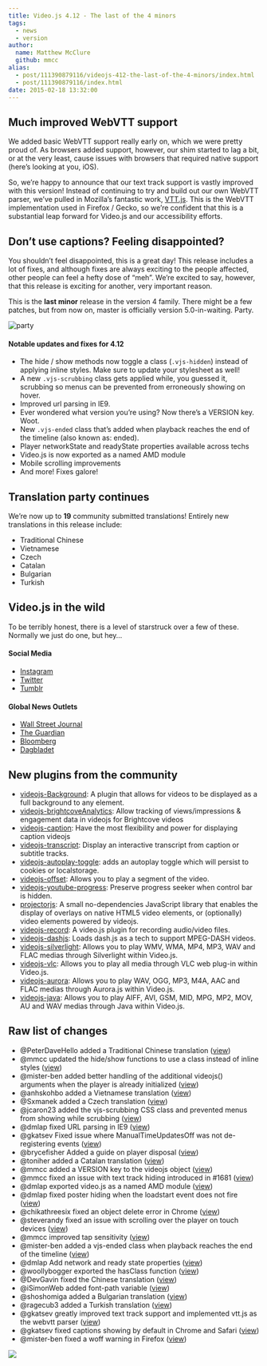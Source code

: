 ```yaml
---
title: Video.js 4.12 - The last of the 4 minors
tags:
  - news
  - version
author:
  name: Matthew McClure
  github: mmcc
alias:
  - post/111390879116/videojs-412-the-last-of-the-4-minors/index.html
  - post/111390879116/index.html
date: 2015-02-18 13:32:00
---
```


## Much improved WebVTT support

We added basic WebVTT support really early on, which we were pretty proud of. As browsers added support, however, our shim started to lag a bit, or at the very least, cause issues with browsers that required native support (here’s looking at you, iOS).

So, we’re happy to announce that our text track support is vastly improved with this version! Instead of continuing to try and build out our own WebVTT parser, we’ve pulled in Mozilla’s fantastic work, [VTT.js](https://github.com/mozilla/vtt.js). This is the WebVTT implementation used in Firefox / Gecko, so we’re confident that this is a substantial leap forward for Video.js and our accessibility efforts.

## Don’t use captions? Feeling disappointed?

You shouldn’t feel disappointed, this is a great day! This release includes a lot of fixes, and although fixes are always exciting to the people affected, other people can feel a hefty dose of “meh”. We’re excited to say, however, that this release is exciting for another, very important reason.

This is the **last minor** release in the version 4 family. There might be a few patches, but from now on, master is officially version 5.0-in-waiting. Party.

![party](https://media.giphy.com/media/d89VuJ4GflFfO/giphy.gif)

#### Notable updates and fixes for 4.12

- The hide / show methods now toggle a class (`.vjs-hidden`) instead of applying inline styles. Make sure to update your stylesheet as well!
- A new `.vjs-scrubbing` class gets applied while, you guessed it, scrubbing so menus can be prevented from erroneously showing on hover.
- Improved url parsing in IE9.
- Ever wondered what version you’re using? Now there’s a VERSION key. Woot.
- New `.vjs-ended` class that’s added when playback reaches the end of the timeline (also known as: ended).
- Player networkState and readyState properties available across techs
- Video.js is now exported as a named AMD module
- Mobile scrolling improvements
- And more! Fixes galore!

## Translation party continues

We’re now up to **19** community submitted translations! Entirely new translations in this release include:

- Traditional Chinese
- Vietnamese
- Czech
- Catalan
- Bulgarian
- Turkish

## Video.js in the wild

To be terribly honest, there is a level of starstruck over a few of these. Normally we just do one, but hey…

#### Social Media

- [Instagram](http://instagram.com/p/aye9QFmB96)
- [Twitter](https://twitter.com/ActuallyNPH/status/560049149836808192)
- [Tumblr](http://sh1ps-testing.tumblr.com/post/111334784868/lorem-ipsum-and-stuff)

#### Global News Outlets

- [Wall Street Journal](http://graphics.wsj.com/data-mining-of-emotions/)
- [The Guardian](http://www.theguardian.com/film/video/2015/feb/17/whiplash-should-win-best-picture-oscars-2015-video)
- [Bloomberg](http://www.bloomberg.com/news/videos/2015-02-13/a-harvard-mad-scientist-invented-ice-cream-that-has-skin)
- [Dagbladet](http://www.dbtv.no/3827291177001#Dette_har_statsbudsjettet_%C3%A5_si_for_din_%C3%B8konomi)

## New plugins from the community

- [videojs-Background](https://github.com/matthojo/videojs-Background): A plugin that allows for videos to be displayed as a full background to any element.
- [videojs-brightcoveAnalytics](https://github.com/space87/videojs-BrightCove-tracking): Allow tracking of views/impressions &amp; engagement data in videojs for Brightcove videos
- [videojs-caption](https://github.com/spchuang/videojs-caption): Have the most flexibility and power for displaying caption videojs
- [videojs-transcript](https://github.com/walsh9/videojs-transcript): Display an interactive transcript from caption or subtitle tracks.
- [videojs-autoplay-toggle](https://github.com/theonion/videojs-autoplay-toggle): adds an autoplay toggle which will persist to cookies or localstorage.
- [videojs-offset](https://github.com/cladera/videojs-offset): Allows you to play a segment of the video.
- [videojs-youtube-progress](https://github.com/mente/videojs-youtube-progress): Preserve progress seeker when control bar is hidden.
- [projectorjs](https://github.com/FbF/projectorjs): A small no-dependencies JavaScript library that enables the display of overlays on native HTML5 video elements, or (optionally) video elements powered by videojs.
- [videojs-record](https://github.com/collab-project/videojs-record): A video.js plugin for recording audio/video files.
- [videojs-dashjs](https://github.com/Dash-Industry-Forum/dash.js/tree/v1.2.0/contrib/videojs): Loads dash.js as a tech to support MPEG-DASH videos.
- [videojs-silverlight](https://github.com/Afterster/videojs-silverlight): Allows you to play WMV, WMA, MP4, MP3, WAV and FLAC medias through Silverlight within Video.js.
- [videojs-vlc](https://github.com/Afterster/videojs-vlc): Allows you to play all media through VLC web plug-in within Video.js.
- [videojs-aurora](https://github.com/Afterster/videojs-aurora): Allows you to play WAV, OGG, MP3, M4A, AAC and FLAC medias through Aurora.js within Video.js.
- [videojs-java](https://github.com/Afterster/videojs-java): Allows you to play AIFF, AVI, GSM, MID, MPG, MP2, MOV, AU and WAV medias through Java within Video.js.

## Raw list of changes

- @PeterDaveHello added a Traditional Chinese translation ([view](https://github.com/videojs/video.js/pull/1729))
- @mmcc updated the hide/show functions to use a class instead of inline styles ([view](https://github.com/videojs/video.js/pull/1681))
- @mister-ben added better handling of the additional videojs() arguments when the player is already initialized ([view](https://github.com/videojs/video.js/pull/1730))
- @anhskohbo added a Vietnamese translation ([view](https://github.com/videojs/video.js/pull/1734))
- @Sxmanek added a Czech translation ([view](https://github.com/videojs/video.js/pull/1739))
- @jcaron23 added the vjs-scrubbing CSS class and prevented menus from showing while scrubbing ([view](https://github.com/videojs/video.js/pull/1741))
- @dmlap fixed URL parsing in IE9 ([view](https://github.com/videojs/video.js/pull/1765))
- @gkatsev Fixed issue where ManualTimeUpdatesOff was not de-registering events ([view](https://github.com/videojs/video.js/pull/1793))
- @brycefisher Added a guide on player disposal ([view](https://github.com/videojs/video.js/pull/1803))
- @toniher added a Catalan translation ([view](https://github.com/videojs/video.js/pull/1794))
- @mmcc added a VERSION key to the videojs object ([view](https://github.com/videojs/video.js/pull/1798))
- @mmcc fixed an issue with text track hiding introduced in #1681 ([view](https://github.com/videojs/video.js/pull/1804))
- @dmlap exported video.js as a named AMD module ([view](https://github.com/videojs/video.js/pull/1844))
- @dmlap fixed poster hiding when the loadstart event does not fire ([view](https://github.com/videojs/video.js/pull/1834))
- @chikathreesix fixed an object delete error in Chrome ([view](https://github.com/videojs/video.js/pull/1858))
- @steverandy fixed an issue with scrolling over the player on touch devices ([view](https://github.com/videojs/video.js/pull/1809))
- @mmcc improved tap sensitivity ([view](https://github.com/videojs/video.js/pull/1830))
- @mister-ben added a vjs-ended class when playback reaches the end of the timeline ([view](https://github.com/videojs/video.js/pull/1857))
- @dmlap Add network and ready state properties ([view](https://github.com/videojs/video.js/pull/1854))
- @woollybogger exported the hasClass function ([view](https://github.com/videojs/video.js/pull/1839))
- @DevGavin fixed the Chinese translation ([view](https://github.com/videojs/video.js/pull/1841))
- @iSimonWeb added font-path variable ([view](https://github.com/videojs/video.js/pull/1847))
- @shoshomiga added a Bulgarian translation ([view](https://github.com/videojs/video.js/pull/1849))
- @ragecub3 added a Turkish translation ([view](https://github.com/videojs/video.js/pull/1853))
- @gkatsev greatly improved text track support and implemented vtt.js as the webvtt parser ([view](https://github.com/videojs/video.js/pull/1749))
- @gkatsev fixed captions showing by default in Chrome and Safari ([view](https://github.com/videojs/video.js/pull/1865))
- @mister-ben fixed a woff warning in Firefox ([view](https://github.com/videojs/video.js/pull/1870))

![](https://feeds.feedburner.com/~r/video-js/~4/RLR00vEFKVQ)
